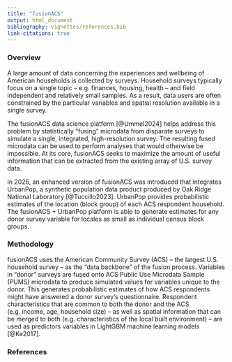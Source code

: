 ```yaml
---
title: "fusionACS"
output: html_document
bibliography: vignettes/references.bib
link-citations: true
---
```


### Overview

A large amount of data concerning the experiences and wellbeing of American households is collected by surveys. Household surveys typically focus on a single topic -- e.g. finances, housing, health -- and field independent and relatively small samples. As a result, data users are often constrained by the particular variables and spatial resolution available in a single survey.

The fusionACS data science platform [@Ummel2024] helps address this problem by statistically "fusing" microdata from disparate surveys to simulate a single, integrated, high-resolution survey. The resulting fused microdata can be used to perform analyses that would otherwise be impossible. At its core, fusionACS seeks to maximize the amount of useful information that can be extracted from the existing array of U.S. survey data.

In 2025, an enhanced version of fusionACS was introduced that integrates UrbanPop, a synthetic population data product produced by Oak Ridge National Laboratory [@Tuccillo2023]. UrbanPop provides probabilistic estimates of the location (block group) of each ACS respondent household. The fusionACS + UrbanPop platform is able to generate estimates for any donor survey variable for locales as small as individual census block groups.

### Methodology

fusionACS uses the American Community Survey (ACS) – the largest U.S. household survey – as the “data backbone” of the fusion process. Variables in "donor" surveys are fused onto ACS Public Use Microdata Sample (PUMS) microdata to produce simulated values for variables unique to the donor. This generates probabilistic estimates of how ACS respondents might have answered a donor survey’s questionnaire. Respondent characteristics that are common to both the donor and the ACS (e.g. income, age, household size) – as well as spatial information that can be merged to both (e.g. characteristics of the local built environment) – are used as predictors variables in LightGBM machine learning models [@Ke2017].

### References
